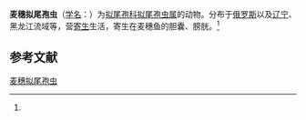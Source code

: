 {{Speciesbox
| name = 麦穗拟尾孢虫
| status = 
| status_system = 
| image = 
| genus = Myxobilatus
| species = pseudorasborae
| authority = (Schulman, 1962)<ref name='id9700'>{{cite web| url =http://www.bioinfo.cn/db05/BjdwSpecies.php?action=view&id=9700| title =麦穗拟尾孢虫| work =《中国动物物种编目数据库》| publisher =中国科学院微生物研究所| author =中国科学院动物研究所| accessdate =2009-04-16| deadurl =yes| archiveurl =https://web.archive.org/web/20160305071751/http://www.bioinfo.cn/db05/BjdwSpecies.php?action=view&id=9700| archivedate =2016-03-05}}</ref>
}}

'''麦穗拟尾孢虫'''（[[学名|学名]]：{{lang|la|''Myxobilatus pseudorasborae''}}）为[[拟尾孢科|拟尾孢科]][[拟尾孢虫属|拟尾孢虫属]]的动物。分布于[[俄罗斯|俄罗斯]]以及[[辽宁|辽宁]]、黑龙江流域等，营[[寄生|寄生]]生活，寄生在麦穗鱼的胆囊、膀胱。<ref name='id9700'/>

== 参考文献 ==
{{reflist}}

{{Wikispecies|Myxobilatus pseudorasborae}}

[[Category:拟尾孢虫属|麦穗拟尾孢虫]]


{{Cnidarian-stub}}